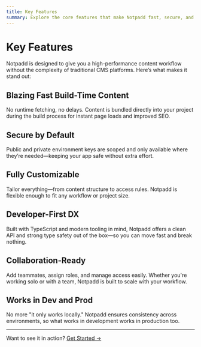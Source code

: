 ```yaml
---
title: Key Features
summary: Explore the core features that make Notpadd fast, secure, and developer-friendly.
---
```


# Key Features

Notpadd is designed to give you a high-performance content workflow without the complexity of traditional CMS platforms. Here’s what makes it stand out:

## Blazing Fast Build-Time Content

No runtime fetching, no delays. Content is bundled directly into your project during the build process for instant page loads and improved SEO.

## Secure by Default

Public and private environment keys are scoped and only available where they’re needed—keeping your app safe without extra effort.

## Fully Customizable

Tailor everything—from content structure to access rules. Notpadd is flexible enough to fit any workflow or project size.

## Developer-First DX

Built with TypeScript and modern tooling in mind, Notpadd offers a clean API and strong type safety out of the box—so you can move fast and break nothing.

## Collaboration-Ready

Add teammates, assign roles, and manage access easily. Whether you're working solo or with a team, Notpadd is built to scale with your workflow.

## Works in Dev and Prod

No more "it only works locally." Notpadd ensures consistency across environments, so what works in development works in production too.

---

Want to see it in action? [Get Started →](/getting-started/installation)

